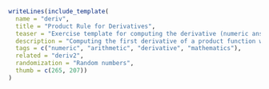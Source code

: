 ```r
writeLines(include_template(
  name = "deriv",
  title = "Product Rule for Derivatives",
  teaser = "Exercise template for computing the derivative (numeric answer) of a product function with factors of type x<sup>a</sup> and exp(b * x) at a given point c, with randomly-drawn a, b, and c.",
  description = "Computing the first derivative of a product function with two factors and randomly-drawn parameters, using the product rule.",
  tags = c("numeric", "arithmetic", "derivative", "mathematics"),
  related = "deriv2",
  randomization = "Random numbers",
  thumb = c(265, 207))
)
```
